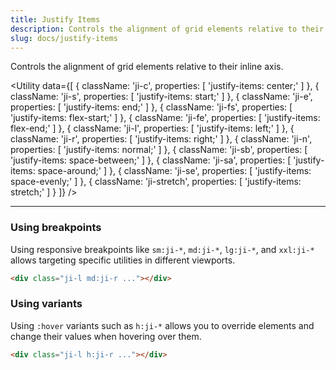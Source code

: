 ```yaml
---
title: Justify Items
description: Controls the alignment of grid elements relative to their inline axis.
slug: docs/justify-items
---
```


Controls the alignment of grid elements relative to their inline axis.

<Utility
  data={[
    {
        className: 'ji-c',
        properties: [
            'justify-items: center;'
        ]
    },
    {
        className: 'ji-s',
        properties: [
            'justify-items: start;'
        ]
    },
    {
        className: 'ji-e',
        properties: [
            'justify-items: end;'
        ]
    },
    {
        className: 'ji-fs',
        properties: [
            'justify-items: flex-start;'
        ]
    },
    {
        className: 'ji-fe',
        properties: [
            'justify-items: flex-end;'
        ]
    },
    {
        className: 'ji-l',
        properties: [
            'justify-items: left;'
        ]
    },
    {
        className: 'ji-r',
        properties: [
            'justify-items: right;'
        ]
    },
    {
        className: 'ji-n',
        properties: [
            'justify-items: normal;'
        ]
    },
    {
        className: 'ji-sb',
        properties: [
            'justify-items: space-between;'
        ]
    },
    {
        className: 'ji-sa',
        properties: [
            'justify-items: space-around;'
        ]
    },
    {
        className: 'ji-se',
        properties: [
            'justify-items: space-evenly;'
        ]
    },
    {
        className: 'ji-stretch',
        properties: [
            'justify-items: stretch;'
        ]
    }
  ]}
/>

---

### Using breakpoints

Using responsive breakpoints like `sm:ji-*`, `md:ji-*`, `lg:ji-*`, and `xxl:ji-*` allows targeting specific utilities in different viewports.

```html "md:ji-r"
<div class="ji-l md:ji-r ..."></div>
```

### Using variants

Using `:hover` variants such as `h:ji-*` allows you to override elements and change their values when hovering over them.

```html "h:ji-r"
<div class="ji-l h:ji-r ..."></div>
```
